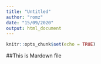 ---
title: "Untitled"
author: "romz"
date: "15/09/2020"
output: html_document
---

```{r setup, include=FALSE}
knitr::opts_chunk$set(echo = TRUE)
```
##This is Mardown file
